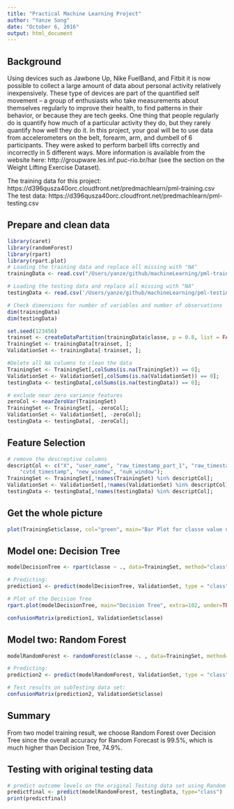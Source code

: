 ```yaml
---
title: "Practical Machine Learning Project"
author: "Yanze Song"
date: "October 6, 2016"
output: html_document
---
```


## Background

Using devices such as Jawbone Up, Nike FuelBand, and Fitbit it is now possible to collect a large amount of data about personal activity relatively inexpensively. These type of devices are part of the quantified self movement – a group of enthusiasts who take measurements about themselves regularly to improve their health, to find patterns in their behavior, or because they are tech geeks. One thing that people regularly do is quantify how much of a particular activity they do, but they rarely quantify how well they do it. In this project, your goal will be to use data from accelerometers on the belt, forearm, arm, and dumbell of 6 participants. They were asked to perform barbell lifts correctly and incorrectly in 5 different ways. More information is available from the website here: http://groupware.les.inf.puc-rio.br/har (see the section on the Weight Lifting Exercise Dataset).

The training data for this project:
https://d396qusza40orc.cloudfront.net/predmachlearn/pml-training.csv
The test data:
https://d396qusza40orc.cloudfront.net/predmachlearn/pml-testing.csv

## Prepare and clean data
```r
library(caret)
library(randomForest)
library(rpart)
library(rpart.plot)
# Loading the training data and replace all missing with "NA"
trainingData <- read.csv("/Users/yanze/github/machineLearning/pml-training.csv", na.strings=c("NA","#DIV/0!", ""))

# Loading the testing data and replace all missing with "NA"
testingData <- read.csv('/Users/yanze/github/machineLearning/pml-testing.csv', na.strings=c("NA","#DIV/0!", ""))

# Check dimensions for number of variables and number of observations
dim(trainingData)
dim(testingData)

set.seed(123456)
trainset <- createDataPartition(trainingData$classe, p = 0.8, list = FALSE);
TrainingSet <- trainingData[trainset, ];
ValidationSet <- trainingData[-trainset, ];

#Delete all NA columns to clean the data
TrainingSet <- TrainingSet[,colSums(is.na(TrainingSet)) == 0];
ValidationSet <- ValidationSet[,colSums(is.na(ValidationSet)) == 0];
testingData <- testingData[,colSums(is.na(testingData)) == 0];

# exclude near zero variance features
zeroCol <- nearZeroVar(TrainingSet)
TrainingSet <- TrainingSet[, -zeroCol];
ValidationSet <- ValidationSet[, -zeroCol];
testingData <- testingData[, -zeroCol];

```

## Feature Selection

```r
# remove the descreptive columns
descriptCol <- c("X", "user_name", "raw_timestamp_part_1", "raw_timestamp_part_2", 
    "cvtd_timestamp", "new_window", "num_window");
TrainingSet <- TrainingSet[,!names(TrainingSet) %in% descriptCol];
ValidationSet <- ValidationSet[,!names(ValidationSet) %in% descriptCol];
testingData <- testingData[,!names(testingData) %in% descriptCol];
```

## Get the whole picture
```r
plot(TrainingSet$classe, col="green", main="Bar Plot for classe value distribution", xlab="classe levels", ylab="Frequency")

```

## Model one: Decision Tree
```r

modelDecisionTree <- rpart(classe ~ ., data=TrainingSet, method="class");

# Predicting:
prediction1 <- predict(modelDecisionTree, ValidationSet, type = "class");

# Plot of the Decision Tree
rpart.plot(modelDecisionTree, main="Decision Tree", extra=102, under=TRUE, faclen=0);

confusionMatrix(prediction1, ValidationSet$classe)

```

## Model two: Random Forest
```r
modelRandomForest <- randomForest(classe ~. , data=TrainingSet, method="class")

# Predicting:
prediction2 <- predict(modelRandomForest, ValidationSet, type = "class")

# Test results on subTesting data set:
confusionMatrix(prediction2, ValidationSet$classe)
```

## Summary

From two model training result, we choose Random Forest over Decision Tree since the overall accuracy for Random Forecast is 99.5%, which is much higher than Decision Tree, 74.9%.

## Testing with original testing data
```r
# predict outcome levels on the original Testing data set using Random Forest algorithm
predictfinal <- predict(modelRandomForest, testingData, type="class")
print(predictfinal)
```
